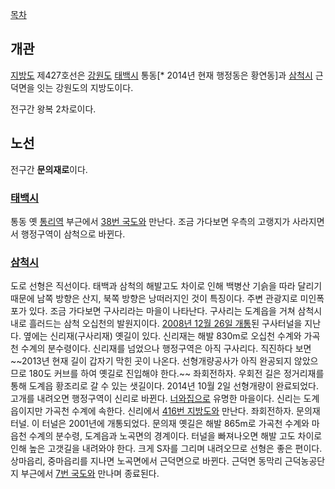 [[목차]]
== 개관 ==
[[지방도]] 제427호선은 [[강원도]] [[태백시]] 통동[* 2014년 현재 행정동은 황연동]과 [[삼척시]] 근덕면을 잇는 강원도의 지방도이다.

전구간 왕복 2차로이다.
== 노선 ==
전구간 '''문의재로'''이다.
=== [[태백시]] ===
통동 옛 [[통리역]] 부근에서 [[38번 국도]]와 만난다. 조금 가다보면 우측의 고랭지가 사라지면서 행정구역이 삼척으로 바뀐다.
=== [[삼척시]] ===
도로 선형은 직선이다. 태백과 삼척의 해발고도 차이로 인해 백병산 기슭을 따라 달리기 때문에 남쪽 방향은 산지, 북쪽 방향은 낭떠러지인 것이 특징이다. 주변 관광지로 미인폭포가 있다.
조금 가다보면 구사리라는 마을이 나타난다. 구사리는 도계읍을 거쳐 삼척시내로 흘러드는 삼척 오십천의 발원지이다.
[http://news.naver.com/main/read.nhn?mode=LSD&mid=sec&sid1=103&oid=001&aid=0002427705 2008년 12월 26일 개통]된 구사터널을 지난다. 옆에는 신리재(구사리재) 옛길이 있다. 신리재는 해발 830m로 오십천 수계와 가곡천 수계의 분수령이다.
신리재를 넘었으나 행정구역은 아직 구사리다. 직진하다 보면 ~~2013년 현재 길이 갑자기 막힌 곳이 나온다. 선형개량공사가 아직 완공되지 않았으므로 180도 커브를 하여 옛길로 진입해야 한다.~~ 좌회전하자. 우회전 길은 정거리재를 통해 도계읍 황조리로 갈 수 있는 샛길이다. 2014년 10월 2일 선형개량이 완료되었다.
고개를 내려오면 행정구역이 신리로 바뀐다. [[너와집]]으로 유명한 마을이다. 신리는 도계읍이지만 가곡천 수계에 속한다.
신리에서 [[416번 지방도]]와 만난다. 좌회전하자.
문의재터널. 이 터널은 2001년에 개통되었다. 문의재 옛길은 해발 865m로 가곡천 수계와 마읍천 수계의 분수령, 도계읍과 노곡면의 경계이다.
터널을 빠져나오면 해발 고도 차이로 인해 높은 고갯길을 내려와야 한다. 크게 S자를 그리며 내려오므로 선형은 좋은 편이다.
상마읍리, 중마읍리를 지나면 노곡면에서 근덕면으로 바뀐다.
근덕면 동막리 근덕농공단지 부근에서 [[7번 국도]]와 만나며 종료된다.
